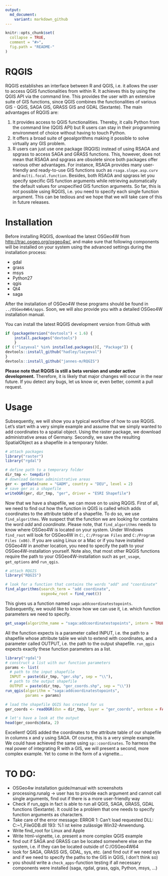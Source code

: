```yaml
---
output:
  md_document:
    variant: markdown_github
---
```


<!-- README.md is generated from README.Rmd. Please edit that file -->

```r
knitr::opts_chunk$set(
  collapse = TRUE,
  comment = "#>",
  fig.path = "README-"
)
```



<!-- C:\OSGeo4W64\bin\python-qgis -> opens Python!! -->

# RQGIS
RQGIS establishes an interface between R and QGIS, i.e. it allows the user to access QGIS functionalities from within R. It achieves this by using the QGIS API via the command line. This provides the user with an extensive suite of GIS functions, since QGIS combines the functionalities of various GIS - QGIS, SAGA GIS, GRASS GIS and GDAL (Sextante). The main advantages of RQGIS are:

1. It provides access to QGIS functionalities. Thereby, it calls Python from the command line (QGIS API) but R users can stay in their programming environment of choice without having to touch Python.
2. It offers a broad suite of geoalgorithms making it possible to solve virtually any GIS problem. 
3. R users can just use one package (RQGIS) instead of using RSAGA and spgrass to access SAGA and GRASS functions. This, however, does not mean that RSAGA and spgrass are obsolete since both packages offer various other advantages. For instance, RSAGA provides many user-friendly and ready-to-use GIS functions such as `rsaga.slope.asp.curv` and `multi.focal.function`. Besides, both RSAGA and spgrass let you specify specific GIS function arguments while retrieving automatically the default values for unspecified GIS function arguments. So far, this is not possible using RQGIS, i.e. you need to specify each single function argument. This can be tedious and we hope that we will take care of this in future releases.

# Installation 
Before installing RQGIS, download the latest OSGeo4W from [http://trac.osgeo.org/osgeo4w/](http://trac.osgeo.org/osgeo4w/), and make sure that following components will be installed on your system using the advanced settings during the installation process:

- gdal
- grass
- msys
- Python27
- qgis
- Qt4
- saga

After the installation of OSGeo4W these programs should be found in `../OSGeo4W64/apps`. Soon, we will also provide you with a detailed OSGeo4W installation manual.

You can install the latest RQGIS development version from Github with

```r
if (packageVersion("devtools") < 1.6) {
    install.packages("devtools")    
    }
if (!"lazyeval" %in% installed.packages()[, "Package"]) {
devtools::install_github("hadley/lazyeval")  
}
devtools::install_github("jannes-m/RQGIS")
```

**Please note that RQGIS is still a beta version and under active development.** Therefore, it is likely that major changes will occur in the near future. If you detect any bugs, let us know or, even better, commit a pull request.

# Usage
Subsequently, we will show you a typical workflow of how to use RQGIS. Let's start with a very simple example and assume that we simply wanted to add coordinates to a spatial object. 
Using the raster package, we download administrative areas of Germany. Secondly, we save the resulting SpatialObject as a shapefile in a temporary folder.

```r
# attach packages
library("raster")
library("rgdal")

# define path to a temporary folder
dir_tmp <- tempdir()
# download German administrative areas
ger <- getData(name = "GADM", country = "DEU", level = 2)
# save ger as a shapefile
writeOGR(ger, dir_tmp, "ger", driver = "ESRI Shapefile")
```

Now that we have a shapefile, we can move on to using RQGIS. First of all, we need to find out how the function in QGIS is called which adds coordinates to the attribute table of a shapefile. To do so, we use `find_algorithms`. We suspect that the function we are looking for contains the word *add* and *coordinate*. Please note, that `find_algorithms` needs to know where OSGeo4W is located on your system. Under Windows `find_root` will look for OSGeo4W in `C:`, `C:/Program Files` and `C:/Program Files (x86)`. If you are using Linux or a Mac or if you have installed OSGeo4W in another location, you need to specify the path to your OSGeo4W-installation yourself. Note also, that most other RQGIS functions require the path to your OSGeo4W-installation such as `get_usage`, `get_options` and `run_qgis`.

```r
# attach RQGIS
library("RQGIS")

# look for a function that contains the words "add" and "coordinate"
find_algorithms(search_term = "add coordinate", 
                osgeo4w_root = find_root())
```

This gives us a function named `saga:addcoordinatestopoints`. Subsequently, we would like to know how we can use it, i.e. which function parameters we need to specify.

```r
get_usage(algorithm_name = "saga:addcoordinatestopoints", intern = TRUE)
```

All the function expects is a parameter called INPUT, i.e. the path to a shapefile whose attribute table we wish to extend with coordinates, and a parameter called OUTPUT, i.e. the path to the output shapefile. `run_qgis` expects exactly these function parameters as a list.


```r

library("rgdal")
# construct a list with our function parameters
params <- list(
  # path to the input shapefile
  INPUT = paste(dir_tmp, "ger.shp", sep = "\\"),
  # path to the output shapefile
  OUTPUT = paste(dir_tmp, "ger_coords.shp", sep = "\\"))
run_qgis(algorithm = "saga:addcoordinatestopoints", 
         params = params)

# load the shapefile QGIS has created for us
ger_coords <- readOGR(dsn = dir_tmp, layer = "ger_coords", verbose = FALSE)

# let's have a look at the output
head(ger_coords@data, 2)
```

Excellent! QGIS added the coordinates to the attribute table of our shapefile in columns x and y using SAGA. Of course, this is a very simple example. We could have achieved the same using `sp::coordinates`. To harness the real power of integrating R with a GIS, we will present a second, more complex example. Yet to come in the form of a vignette...


# TO DO:

- OSGeo4w installation guide/manual with screenshots
- processing.runalg -> user has to provide each argument and cannot call single arguments, find out if there is a more user-friendly way
- Check if run_qgis in fact is able to run all QGIS, SAGA, GRASS, GDAL functions (Sextante). It could be a problem that one needs to specify function arguments as characters.
- Take care of the error message:
  ERROR 1: Can't load requested DLL: C:\OSGEO4~1\bin\gdalplugins\ogr_FileGDB.dll
  193: %1 ist keine zulässige Win32-Anwendung.
- Write find_root for Linux and Apple
- Write html-vignette, i.e. present a more complex QGIS example
- find out if SAGA and GRASS can be located somewhere else on the system,
    i.e. if they can be located outside of C:/OSGeo4W64
- look for SAGA, GRASS GIS, GDAL, sys, etc. (and find out if we need sys and if we need to specify the paths to the GIS in QGIS, I don't think so)
- you should write a `check_apps`-function testing if all necessary components were installed (saga, rgdal, grass, qgis, Python, msys, ...)
